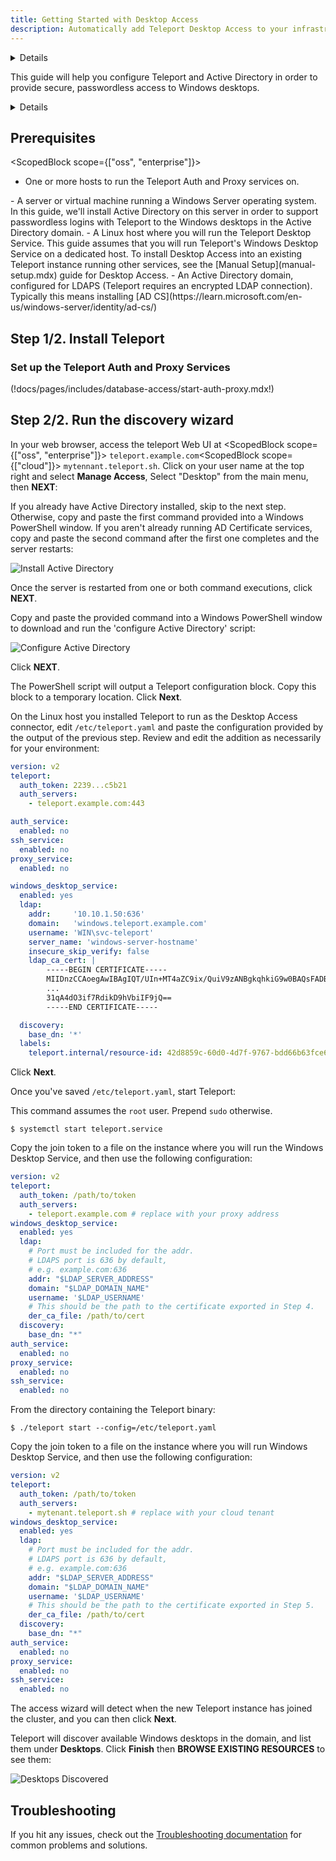 ```yaml
---
title: Getting Started with Desktop Access
description: Automatically add Teleport Desktop Access to your infrastructure
---
```


<Details
  title="Version warning"
  opened={true}
  scope={["oss", "enterprise"]}
  scopeOnly={true}
  min="10.2.8"
>

The features documented on this page are available in Teleport `10.2.8` and higher.

</Details>

This guide will help you configure Teleport and Active Directory in order to
provide secure, passwordless access to Windows desktops.

<Details title="Compare Desktop Access to other RDP clients">

Teleport Desktop Access is desiged to be a secure access solution for Windows
environments. Teleport implements a minimal feature set of the RDP protocol with
security as a priority, and may not be as performant as standard RDP clients.
Consider Desktop Accesss to manage access to your most sensitive Windows
environments, not as a drop-in replacement for other tools to provide general
access to Windows desktops.

</Details>

## Prerequisites

<ScopedBlock scope={["oss", "enterprise"]}>
- One or more hosts to run the Teleport Auth and Proxy services on.
</ScopedBlock>
- A server or virtual machine running a Windows Server operating system.
  In this guide, we'll install Active Directory on this server in order
  to support passwordless logins with Teleport to the Windows desktops
  in the Active Directory domain.
- A Linux host where you will run the Teleport Desktop Service.
  <ScopedBlock scope={["oss", "enterprise"]}> This guide assumes that you will
  run Teleport's Windows Desktop Service on a dedicated host. To install Desktop
  Access into an existing Teleport instance running other services, see the
  [Manual Setup](manual-setup.mdx) guide for Desktop Access.</ScopedBlock>
- An Active Directory domain, configured for LDAPS (Teleport requires an
  encrypted LDAP connection). Typically this means installing
  [AD CS](https://learn.microsoft.com/en-us/windows-server/identity/ad-cs/)

## Step 1/2. Install Teleport

### Set up the Teleport Auth and Proxy Services

(!docs/pages/includes/database-access/start-auth-proxy.mdx!)

## Step 2/2. Run the discovery wizard

In your web browser, access the teleport Web UI at <ScopedBlock scope={["oss", "enterprise"]}>
`teleport.example.com`</ScopedBlock><ScopedBlock scope={["cloud"]}>
`mytennant.teleport.sh`</ScopedBlock>. Click on your user name at the top right
and select **Manage Access**, Select "Desktop" from the main menu, then **NEXT**:

If you already have Active Directory installed, skip to the next step. Otherwise,
copy and paste the first command provided into a Windows PowerShell window. If
you aren't already running AD Certificate services, copy and paste the second
command after the first one completes and the server restarts:

![Install Active Directory](../../img/desktop-access/install-active-directory.png)

Once the server is restarted from one or both command executions, click **NEXT**.

Copy and paste the provided command into a Windows PowerShell window to download
and run the 'configure Active Directory' script:

![Configure Active Directory](../../img/desktop-access/configure-active-directory.png)

Click **NEXT**.

The PowerShell script will output a Teleport configuration block. Copy this
block to a temporary location. Click **Next**.

On the Linux host you installed Teleport to run as the Desktop Access connector,
edit `/etc/teleport.yaml` and paste the configuration provided by the output of
the previous step. Review and edit the addition as necessarily for your environment:

```yaml
version: v2
teleport:
  auth_token: 2239...c5b21
  auth_servers:
    - teleport.example.com:443

auth_service:
  enabled: no
ssh_service:
  enabled: no
proxy_service:
  enabled: no

windows_desktop_service:
  enabled: yes
  ldap:
    addr:     '10.10.1.50:636'
    domain:   'windows.teleport.example.com'
    username: 'WIN\svc-teleport'
    server_name: 'windows-server-hostname'
    insecure_skip_verify: false
    ldap_ca_cert: |
        -----BEGIN CERTIFICATE-----
        MIIDnzCCAoegAwIBAgIQT/UIn+MT4aZC9ix/QuiV9zANBgkqhkiG9w0BAQsFADBi
        ...
        31qA4dO3if7RdikD9hVbiIF9jQ==
        -----END CERTIFICATE-----

  discovery:
    base_dn: '*'
  labels:
    teleport.internal/resource-id: 42d8859c-60d0-4d7f-9767-bdd66b63fce6
```

Click **Next**.

Once you've saved `/etc/teleport.yaml`, start Teleport:

<Tabs>
<TabItem label="System Service">

This command assumes the `root` user. Prepend `sudo` otherwise.

```code
$ systemctl start teleport.service
```

Copy the join token to a file on the instance where you will run the Windows Desktop
Service, and then use the following configuration:

```yaml
version: v2
teleport:
  auth_token: /path/to/token
  auth_servers:
    - teleport.example.com # replace with your proxy address
windows_desktop_service:
  enabled: yes
  ldap:
    # Port must be included for the addr.
    # LDAPS port is 636 by default,
    # e.g. example.com:636
    addr: "$LDAP_SERVER_ADDRESS"
    domain: "$LDAP_DOMAIN_NAME"
    username: '$LDAP_USERNAME'
    # This should be the path to the certificate exported in Step 4.
    der_ca_file: /path/to/cert
  discovery:
    base_dn: "*"
auth_service:
  enabled: no
proxy_service:
  enabled: no
ssh_service:
  enabled: no    
```
</TabItem>
<TabItem label="Standalone Binary">

From the directory containing the Teleport binary:

```code
$ ./teleport start --config=/etc/teleport.yaml
```

Copy the join token to a file on the instance where you will run Windows Desktop
Service, and then use the following configuration:

```yaml
version: v2
teleport:
  auth_token: /path/to/token
  auth_servers:
    - mytenant.teleport.sh # replace with your cloud tenant
windows_desktop_service:
  enabled: yes
  ldap:
    # Port must be included for the addr.
    # LDAPS port is 636 by default,
    # e.g. example.com:636
    addr: "$LDAP_SERVER_ADDRESS"
    domain: "$LDAP_DOMAIN_NAME"
    username: '$LDAP_USERNAME'
    # This should be the path to the certificate exported in Step 5.
    der_ca_file: /path/to/cert
  discovery:
    base_dn: "*"
auth_service:
  enabled: no
proxy_service:
  enabled: no
ssh_service:
  enabled: no    
```
</TabItem>
</Tabs>

The access wizard will detect when the new Teleport instance has joined the
cluster, and you can then click **Next**.

Teleport will discover available Windows desktops in the domain, and list them
under **Desktops**. Click **Finish** then **BROWSE EXISTING RESOURCES** to see them:

![Desktops Discovered](../../img/desktop-access/auto-discovered-desktops.png)

## Troubleshooting

If you hit any issues, check out the
[Troubleshooting documentation](./troubleshooting.mdx) for common problems and
solutions.

